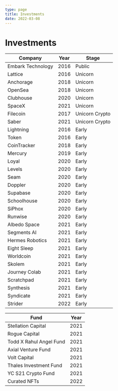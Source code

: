 ```yaml
---
type: page
title: Investments
date: 2022-03-08
---
```


# Investments

| Company     | Year        | Stage      |
| ----------- | ----------- | ----------- |
| Embark Technology | 2016 | Public |
| Lattice | 2016 | Unicorn |
| Anchorage | 2018 | Unicorn |
| OpenSea | 2018 | Unicorn |
| Clubhouse | 2020 | Unicorn |
| SpaceX | 2021 | Unicorn |
| Filecoin | 2017 | Unicorn Crypto |
| Saber | 2021 | Unicorn Crypto |
| Lightning | 2016 | Early |
| Token | 2016 | Early |
| CoinTracker | 2018 | Early |
| Mercury | 2019 | Early |
| Loyal | 2020 | Early |
| Levels | 2020 | Early |
| Seam | 2020 | Early |
| Doppler | 2020 | Early |
| Supabase | 2020 | Early |
| Schoolhouse | 2020 | Early |
| SiPhox | 2020 | Early |
| Runwise | 2020 | Early |
| Albedo Space | 2021 | Early |
| Segments AI | 2021 | Early |
| Hermes Robotics | 2021 | Early |
| Eight Sleep | 2021 | Early |
| Worldcoin | 2021 | Early |
| Skolem | 2021 | Early |
| Journey Colab | 2021 | Early |
| Scratchpad | 2021 | Early |
| Synthesis | 2021 | Early |
| Syndicate | 2021 | Early |
| Strider | 2022 | Early |

| Fund     | Year        |
| ----------- | ----------- |
| Stellation Capital | 2021 |
| Rogue Capital | 2021 |
| Todd X Rahul Angel Fund | 2021 |
| Axial Venture Fund | 2021 |
| Volt Capital | 2021 |
| Thales Investment Fund | 2021 |
| YC S21 Crypto Fund | 2021 |
| Curated NFTs | 2022 |
